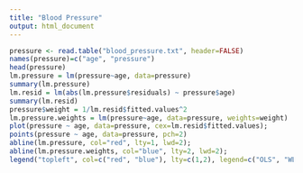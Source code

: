 ```yaml
---
title: "Blood Pressure"
output: html_document
---
```

```r
pressure <- read.table("blood_pressure.txt", header=FALSE)
names(pressure)=c("age", "pressure")
head(pressure)
lm.pressure = lm(pressure~age, data=pressure)
summary(lm.pressure)
lm.resid = lm(abs(lm.pressure$residuals) ~ pressure$age)
summary(lm.resid)
pressure$weight = 1/lm.resid$fitted.values^2
lm.pressure.weights = lm(pressure~age, data=pressure, weights=weight)
plot(pressure ~ age, data=pressure, cex=lm.resid$fitted.values);
points(pressure ~ age, data=pressure, pch=2)
abline(lm.pressure, col="red", lty=1, lwd=2);
abline(lm.pressure.weights, col="blue", lty=2, lwd=2);
legend("topleft", col=c("red", "blue"), lty=c(1,2), legend=c("OLS", "WLS"))
```

